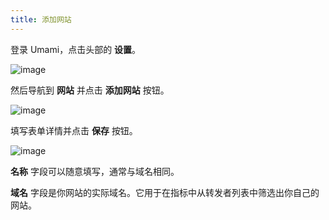 ```yaml
---
title: 添加网站
---
```


登录 Umami，点击头部的 **设置**。

![image](/images/docs/v2/navbar-settings.png)

然后导航到 **网站** 并点击 **添加网站** 按钮。

![image](/images/docs/v2/website-add.png)

填写表单详情并点击 **保存** 按钮。

![image](/images/docs/v2/website-add-form.png)

**名称** 字段可以随意填写，通常与域名相同。

**域名** 字段是你网站的实际域名。它用于在指标中从转发者列表中筛选出你自己的网站。
